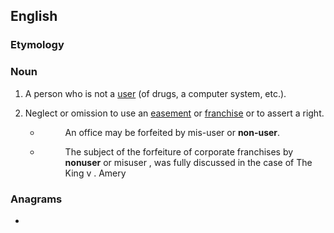 ==English==

===Etymology===
{{prefix|en|non|user}}

===Noun===
{{en-noun}}

# A person who is not a [[user]] (of drugs, a computer system, etc.).
# {{lb|en|legal}} Neglect or omission to use an [[easement]] or [[franchise]] or to assert a right.
#* {{RQ:Blackstone Commentaries}}
#*: An office may be forfeited by mis-user or '''non-user'''.
#* {{RQ:Kent COAL}}
#*:The subject of the forfeiture of corporate franchises by '''nonuser''' or misuser , was fully discussed in the case of The King v . Amery

===Anagrams===
* {{anagrams|en|a=ennorsu|neurons}}